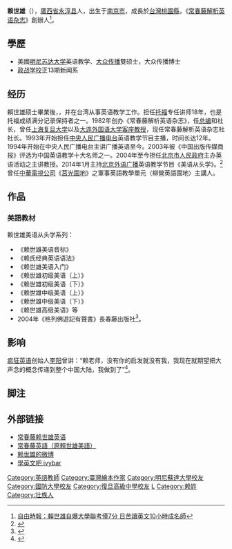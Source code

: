 {{noteTA
|1=zh-cn:台; zh-hk:台; zh-tw:臺;
}}
{{Infobox_Person
| name = 賴世雄
| image = 
| box_width = 250px
| occupation = 
| period = 
| birth_name = 
| other_names = 
| Sex = 男
| birth_date = {{birth_date_and_age|1948|8|24}}
| birth_place = {{ROC|南京市}}
| death_date = 
| death_place = 
| nationality = {{ROC}}
| 民族 = [[壯族|壯族]]
| residence = {{TWN}}[[桃園市|桃園市]]
| height = 
| weight = 
| party = 
| religion = 
| spouse = 賴陳愉嫻（喪偶）{{fact}}<br>文夢霞{{fact}}
| education = {{flagicon|Republic of China}}[[國防大學_(中華民國)|國防大學]][[政治作戰學院|政治作戰學院]]新聞系<br>{{flagicon|United States of America}}[[明尼蘇達大學|明尼蘇達大學]]英語教學、[[大眾傳播|大眾傳播]]碩士<br>{{flagicon|United States of America}}[[明尼蘇達大學|明尼蘇達大學]][[大眾傳播|大眾傳播]]博士班
| past = 
| work = 
| awards = 
}}

'''赖世雄'''（{{bd|1948年|8月24日||}}），[[廣西省_(中華民國)|廣西省]][[永淳|永淳县]]人，出生于[[南京市_(中華民國)|南京市]]，成長於[[台灣|台灣]][[桃園縣|桃園縣]]，《[[常春藤解析英语杂志|常春藤解析英语杂志]]》創辦人<ref>[https://news.ltn.com.tw/news/life/breakingnews/2189066 自由時報：賴世雄自爆大學聯考僅7分 日苦讀英文10小時成名師]</ref>。

== 學歷 ==
*美國[[明尼苏达大学|明尼苏达大学]]英语教学、[[大众传播|大众传播]]雙硕士，大众传播博士
*[[國防大學政治作戰學院|政战学校]]正13期新闻系

==经历==
賴世雄硕士畢業後，{{fact|此后进行博士研究}}，并在台湾从事英语教学工作。担任[[托福|托福]]专任讲师18年，也是托福成绩满分记录保持者之一。1982年创办《常春藤解析英语杂志》，任[[总编|总编]]和社长，曾任[[上海复旦大学|上海复旦大学]]以及[[大连外国语大学|大连外国语大学]][[客座教授|客座教授]]，现任常春藤解析英语杂志社社长。1993年开始担任[[中央人民广播电台|中央人民广播电台]]英语教学节目主播，时间长达12年。1994年开始在中央人民广播电台主讲广播英语至今。2003年被《中国出版传媒商报》评选为中国英语教学十大名师之一。2004年至今担任[[北京市人民政府|北京市人民政府]]主办英语活动之主讲教授。2014年1月主持[[北京外语广播|北京外语广播]]英语教学节目《美语从头学》。<ref>{{cite web |url =http://edu.sina.com.cn/en/2005-05-25/211133321.html |title =台湾英文教学大师赖世雄谈英语学习 |publisher =新浪教育 |access-date =2014-12-14 |archive-date =2019-06-11 |archive-url =https://web.archive.org/web/20190611073719/http://edu.sina.com.cn/en/2005-05-25/211133321.html |dead-url =no }}</ref>曾任[[中華電視公司|中華電視公司]]《[[莒光園地|莒光園地]]》之軍事英語教學單元〈柳營英語園地〉主講人。

== 作品 ==
=== 美語教材 ===
赖世雄美语从头学系列：
*《赖世雄美语音标》
*《赖氏经典英语语法》
*《赖世雄美语入门》
*《赖世雄初级美语（上）》
*《赖世雄初级美语（下）》
*《赖世雄中级美语（上）》
*《赖世雄中级美语（下）》
*《赖世雄高级美语》等
*2004年《格列佛遊記有聲書》長春藤出版社<ref>{{Cite web |url=https://tpml.ebook.hyread.com.tw/bookDetail.jsp?id=409 |title=台北市立圖書館-格列佛遊記有聲書 |access-date=2016-04-14 |archive-date=2019-06-03 |archive-url=https://web.archive.org/web/20190603162417/https://tpml.ebook.hyread.com.tw/bookDetail.jsp?id=409 |dead-url=no }}</ref>。

==影响==
[[疯狂英语|疯狂英语]]创始人[[李阳|李阳]]曾讲：“赖老师，没有你的启发就没有我，我现在就期望把大声念的概念传递到整个中国大陆，我做到了”<ref>{{cite web  |url =http://book.sina.com.cn/news/b/2014-05-19/1719633267.shtml  |title =美语大师赖世雄：学好英语没有诀窍只讲方法  |publisher =腾讯新闻  |access-date =2014-12-14  |archive-date =2019-06-10  |archive-url =https://web.archive.org/web/20190610190915/http://book.sina.com.cn/news/b/2014-05-19/1719633267.shtml  |dead-url =no  }}</ref>。

==脚注==
{{reflist}}

==外部链接==
*[http://www.ivyenglish.com.cn/ 常春藤赖世雄英语] {{Wayback|url=http://www.ivyenglish.com.cn/ |date=20210301124134 }}
*[http://www.peterlai.com.tw/ 常春藤英語（原賴世雄美語）] {{Wayback|url=http://www.peterlai.com.tw/ |date=20210418042845 }}
*[http://weibo.com/u/2161301493 赖世雄的微博] {{Wayback|url=http://weibo.com/u/2161301493 |date=20140119032839 }}
*[https://ivybar.com.tw 學英文吧 ivybar] {{Wayback|url=https://ivybar.com.tw |date=20210809103936 }}

[[Category:英語教師|Category:英語教師]]
[[Category:臺灣繪本作家|Category:臺灣繪本作家]]
[[Category:明尼蘇達大學校友|Category:明尼蘇達大學校友]]
[[Category:國防大學校友|Category:國防大學校友]]
[[Category:復旦高級中學校友|Category:復旦高級中學校友]]
[[Category:台灣戰後廣西移民|L]]
[[Category:赖姓|Category:赖姓]]
[[Category:壮族人|Category:壮族人]]